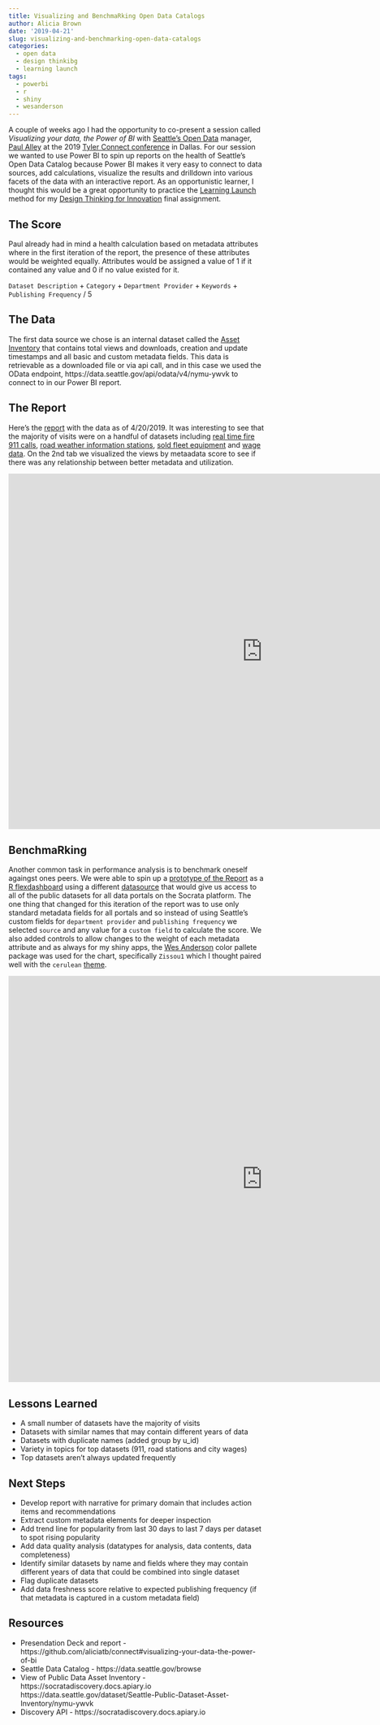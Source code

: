 ```yaml
---
title: Visualizing and BenchmaRking Open Data Catalogs
author: Alicia Brown
date: '2019-04-21'
slug: visualizing-and-benchmarking-open-data-catalogs
categories:
  - open data
  - design thinkibg
  - learning launch
tags:
  - powerbi
  - r
  - shiny
  - wesanderson
---
```


A couple of weeks ago I had the opportunity to co-present a session called _Visualizing your data, the Power of BI_ with [Seattle's Open Data](https://data.seattle.gov/browse) manager, [Paul Alley](https://www.linkedin.com/in/paulalleydatadriven) at the 2019 [Tyler Connect conference](https://www.tylertech.com/tylerconnect/index.html) in Dallas. For our session we wanted to use Power BI to spin up reports on the health of Seattle's Open Data Catalog because Power BI makes it very easy to connect to data sources, add calculations, visualize the results and drilldown into various facets of the data with an interactive report. As an opportunistic learner, I thought this would be a great opportunity to practice the [Learning Launch](https://ideas.darden.virginia.edu/the-learning-launch-how-to-grow-your-business-with-the-scientific-method) method for my [Design Thinking for Innovation](https://www.coursera.org/learn/uva-darden-design-thinking-innovation) final assignment.

## The Score

Paul already had in mind a health calculation based on metadata attributes where in the first iteration of the report, the presence of these attributes would be weighted equally. Attributes would be assigned a value of 1 if it contained any value and 0 if no value existed for it.

`Dataset Description` + `Category` + `Department Provider` + `Keywords` + `Publishing Frequency` / 5

## The Data
The first data source we chose is an internal dataset called the [Asset Inventory](https://data.seattle.gov/dataset/Seattle-Public-Dataset-Asset-Inventory/nymu-ywvk) that contains total views and downloads, creation and update timestamps and all basic and custom metadata fields. This data is retrievable as a downloaded file or via api call, and in this case we used the OData endpoint, https://data.seattle.gov/api/odata/v4/nymu-ywvk to connect to in our Power BI report. 

## The Report

Here's the [report](https://app.powerbi.com/view?r=eyJrIjoiOGVkNmQ0YjctYzA3Mi00MTY5LWIyMzctNjJjNTkwYmI3ZjU1IiwidCI6IjdjYzVmMGY5LWVlNWItNDEwNi1hNjJkLTFiOWY3YmU0NjExOCIsImMiOjN9) with the data as of 4/20/2019. It was interesting to see that the majority of visits were on a handful of datasets including [real time fire 911 calls](https://data.seattle.gov/Public-Safety/Seattle-Real-Time-Fire-911-Calls/kzjm-xkqj), [road weather information stations](https://data.seattle.gov/Public-Safety/Road-Weather-Information-Stations/egc4-d24i), [sold fleet equipment](https://data.seattle.gov/City-Business/Sold-Fleet-Equipment/y6ef-jf2w) and [wage data](https://data.seattle.gov/City-Business/City-of-Seattle-Wage-Data/2khk-5ukd). On the 2nd tab we visualized the views by metaadata score to see if there was any relationship between better metadata and utilization.

<iframe width="1000" height="700" src="https://app.powerbi.com/view?r=eyJrIjoiOGVkNmQ0YjctYzA3Mi00MTY5LWIyMzctNjJjNTkwYmI3ZjU1IiwidCI6IjdjYzVmMGY5LWVlNWItNDEwNi1hNjJkLTFiOWY3YmU0NjExOCIsImMiOjN9" frameborder="0" style="border:0" allowfullscreen></iframe>

## BenchmaRking

Another common task in performance analysis is to benchmark oneself againgst ones peers. We were able to spin up a [prototype of the Report](https://alicia.shinyapps.io/benchmarkeR/) as a [R flexdashboard](https://rmarkdown.rstudio.com/flexdashboard/) using a different [datasource](https://socratadiscovery.docs.apiary.io) that would give us access to all of the public datasets for all data portals on the Socrata platform. The one thing that changed for this iteration of the report was to use only standard metadata fields for all portals and so instead of using Seattle's custom fields for `department provider` and `publishing frequency` we selected `source` and any value for a `custom field` to calculate the score. We also added controls to allow changes to the weight of each metadata attribute and as always for my shiny apps, the [Wes Anderson](https://github.com/karthik/wesanderson) color pallete package was used for the chart, specifically `Zissou1` which I thought paired well with the `cerulean` [theme](https://rmarkdown.rstudio.com/flexdashboard/using.html#appearance).

<iframe width="1000" height="800" src="https://alicia.shinyapps.io/benchmarkeR/" frameborder="0" style="border:0" allowfullscreen></iframe>

## Lessons Learned

* A small number of datasets have the majority of visits
* Datasets with similar names that may contain different years of data
* Datasets with duplicate names (added group by u_id)
* Variety in topics for top datasets (911, road stations and city wages)
* Top datasets aren't always updated frequently

## Next Steps

* Develop report with narrative for primary domain that includes action items and recommendations
* Extract custom metadata elements for deeper inspection
* Add trend line for popularity from last 30 days to last 7 days per dataset to spot rising popularity
* Add data quality analysis (datatypes for analysis, data contents, data completeness)
* Identify similar datasets by name and fields where they may contain different years of data that could be combined into single dataset
* Flag duplicate datasets
* Add data freshness score relative to expected publishing frequency (if that metadata is captured in a custom metadata field)

## Resources

* Presendation Deck and report - https://github.com/aliciatb/connect#visualizing-your-data-the-power-of-bi
* Seattle Data Catalog - https://data.seattle.gov/browse
* View of Public Data Asset Inventory - https://socratadiscovery.docs.apiary.io https://data.seattle.gov/dataset/Seattle-Public-Dataset-Asset-Inventory/nymu-ywvk
* Discovery API - https://socratadiscovery.docs.apiary.io

